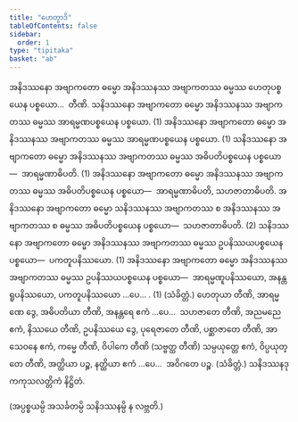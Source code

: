 ```yaml
---
title: "ဟေတွာဒိ"
tableOfContents: false
sidebar:
  order: 1
type: "tipitaka"
basket: "ab"
---
```



<DynamicBreadcrumb />

<Division number="21">

<Paragraph number="1507">
အနိဒဿနော အဗျာကတော ဓမ္မော အနိဒဿနဿ အဗျာကတဿ ဓမ္မဿ ဟေတုပစ္စယေန ပစ္စယော…  တီဏိ.
</Paragraph>

<Paragraph number="1508">
သနိဒဿနော အဗျာကတော ဓမ္မော အနိဒဿနဿ အဗျာကတဿ ဓမ္မဿ အာရမ္မဏပစ္စယေန ပစ္စယော. (1)
</Paragraph>

<Paragraph number="1509">
အနိဒဿနော အဗျာကတော ဓမ္မော အနိဒဿနဿ အဗျာကတဿ ဓမ္မဿ အာရမ္မဏပစ္စယေန ပစ္စယော. (1)
</Paragraph>

<Paragraph number="1510">
သနိဒဿနော အဗျာကတော ဓမ္မော အနိဒဿနဿ အဗျာကတဿ ဓမ္မဿ အဓိပတိပစ္စယေန ပစ္စယော—  အာရမ္မဏာဓိပတိ. (1)
</Paragraph>

<Paragraph number="1511">
အနိဒဿနော အဗျာကတော ဓမ္မော အနိဒဿနဿ အဗျာကတဿ ဓမ္မဿ အဓိပတိပစ္စယေန ပစ္စယော—  အာရမ္မဏာဓိပတိ, သဟဇာတာဓိပတိ. အနိဒဿနော အဗျာကတော ဓမ္မော သနိဒဿနဿ အဗျာကတဿ စ အနိဒဿနဿ အဗျာကတဿ စ ဓမ္မဿ အဓိပတိပစ္စယေန ပစ္စယော—  သဟဇာတာဓိပတိ. (2)
</Paragraph>

<Paragraph number="1512">
သနိဒဿနော အဗျာကတော ဓမ္မော အနိဒဿနဿ အဗျာကတဿ ဓမ္မဿ ဥပနိဿယပစ္စယေန ပစ္စယော—  ပကတူပနိဿယော. (1)
</Paragraph>

<Paragraph number="1513">
အနိဒဿနော အဗျာကတော ဓမ္မော အနိဒဿနဿ အဗျာကတဿ ဓမ္မဿ ဥပနိဿယပစ္စယေန ပစ္စယော—  အာရမ္မဏူပနိဿယော, အနန္တရူပနိဿယော, ပကတူပနိဿယော …ပေ… . (1) (သံခိတ္တံ.)
</Paragraph>

</Division>
<Division number="22">

<Paragraph number="1514">
ဟေတုယာ တီဏိ, အာရမ္မဏေ ဒွေ, အဓိပတိယာ တီဏိ, အနန္တရေ ဧကံ …ပေ…  သဟဇာတေ တီဏိ, အညမညေ ဧကံ, နိဿယေ တီဏိ, ဥပနိဿယေ ဒွေ, ပုရေဇာတေ တီဏိ, ပစ္ဆာဇာတေ တီဏိ, အာသေဝနေ ဧကံ, ကမ္မေ တီဏိ, ဝိပါကေ တီဏိ (သဗ္ဗတ္ထ တီဏိ) သမ္ပယုတ္တေ ဧကံ, ဝိပ္ပယုတ္တေ တီဏိ, အတ္ထိယာ ပဉ္စ, နတ္ထိယာ ဧကံ …ပေ…  အဝိဂတေ ပဉ္စ. (သံခိတ္တံ.)

</Paragraph>
</Division>

<Paragraph number="1515">
သနိဒဿနဒုကကုသလတ္တိကံ နိဋ္ဌိတံ.

  
(အပ္ပစ္စယမ္ပိ အသင်္ခတမ္ပိ သနိဒဿနမ္ပိ န လဗ္ဘတိ.)
</Paragraph>